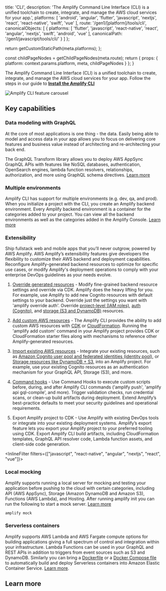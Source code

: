 
  title: 'CLI',
  description: 'The Amplify Command Line Interface (CLI) is a unified toolchain to create, integrate, and manage the AWS cloud services for your app.',
  platforms: [
    'android',
    'angular',
    'flutter',
    'javascript',
    'nextjs',
    'react',
    'react-native',
    'swift',
    'vue'
  ],
  route: '/gen1/[platform]/tools/cli',
  canonicalObjects: [
    {
      platforms: [
        'flutter',
        'javascript',
        'react-native',
        'react',
        'angular',
        'nextjs',
        'swift',
        'android',
        'vue'
      ],
      canonicalPath: '/gen1/javascript/tools/cli/'
    }
  ]
};

  return getCustomStaticPath(meta.platforms);
};

  const childPageNodes = getChildPageNodes(meta.route);
  return {
    props: {
      platform: context.params.platform,
      meta,
      childPageNodes
    }
  };
}

The Amplify Command Line Interface (CLI) is a unified toolchain to create, integrate, and manage the AWS cloud services for your app. Follow the steps in our guide to **[Install the Amplify CLI](/[platform]/tools/cli/start/set-up-cli/)**

![Amplify CLI feature carousel](/assets/cli-b-roll.gif)

## Key capabilities

### Data modeling with GraphQL

At the core of most applications is one thing - the data. Easily being able to model and access data in your app allows you to focus on delivering core features and business value instead of architecting and re-architecting your back end.

The GraphQL Transform library allows you to deploy AWS AppSync GraphQL APIs with features like NoSQL databases, authentication, OpenSearch engines, lambda function resolvers, relationships, authorization, and more using GraphQL schema directives. [Learn more](/[platform]/build-a-backend/graphqlapi/)

### Multiple environments

Amplify CLI has support for multiple environments (e.g. dev, qa, and prod). When you initialize a project with the CLI, you create an Amplify backend environment. Every Amplify backend environment is a container for the categories added to your project. You can view all the backend environments as well as the categories added in the Amplify Console. [Learn more](/[platform]/tools/cli/teams/)

### Extensibility

Ship fullstack web and mobile apps that you’ll never outgrow, powered by AWS Amplify. AWS Amplify’s extensibility features give developers the flexibility to customize their AWS backend and deployment capabilities. Reconfigure Amplify-generated backend resources to optimize for specific use cases, or modify Amplify's deployment operations to comply with your enterprise DevOps guidelines as your needs evolve.

1. [Override generated resources](/[platform]/build-a-backend/auth/override-cognito/) - Modify fine-grained backend resource settings and override via CDK. Amplify does the heavy lifting for you. For example, use Amplify to add new Cognito resources with default settings to your backend. Override just the settings you want with 'amplify override auth'. Override [project-level (IAM roles)](/[platform]/tools/cli/project/override-iam/), [auth (Cognito)](/[platform]/build-a-backend/auth/override-cognito/), and [storage (S3 and DynamoDB)](/[platform]/build-a-backend/storage/modify-amplify-generated-resources/) resources.

2. [Add custom AWS resources](/[platform]/tools/cli/custom/cdk/) - The Amplify CLI provides the ability to add custom AWS resources with [CDK](/[platform]/tools/cli/custom/cdk/) or [CloudFormation](/[platform]/tools/cli/custom/cloudformation/). Running the 'amplify add custom' command in your Amplify project provides CDK or CloudFormation starter files along with mechanisms to reference other Amplify-generated resources.

3. [Import existing AWS resources](/[platform]/build-a-backend/auth/import-existing-resources) - Integrate your existing resources, such as [Amazon Cognito user pool and federated identities (identity pool)](/[platform]/build-a-backend/auth/import-existing-resources/), or [Storage resources like DynamoDB + S3](/[platform]/build-a-backend/storage/import/), into an Amplify project. For example, use your existing Cognito resources as an authentication mechanism for your GraphQL API, Storage (S3), and more.

4. [Command hooks](/[platform]/tools/cli/project/command-hooks/) - Use Command Hooks to execute custom scripts before, during, and after Amplify CLI commands ('amplify push', 'amplify api gql-compile', and more). Trigger validation checks, run credential scans, or clean-up build artifacts during deployment. Extend Amplify’s best-practice defaults to meet your security guidelines and operational requirements.

5. Export Amplify project to CDK - Use Amplify with existing DevOps tools or integrate into your existing deployment systems. Amplify’s export feature lets you export your Amplify project to your preferred tooling using CDK. Export Amplify CLI build artifacts, including CloudFormation templates, GraphQL API resolver code, Lambda function assets, and client-side code generation.

<InlineFilter filters={["javascript", "react-native", "angular", "nextjs", "react", "vue"]}>

### Local mocking

Amplify supports running a local server for mocking and testing your application before pushing to the cloud with certain categories, including API (AWS AppSync), Storage (Amazon DynamoDB and Amazon S3), Functions (AWS Lambda), and Hosting. After running amplify init you can run the following to start a mock server. [Learn more](/[platform]/tools/cli/usage/mock/)

```bash
amplify mock
```

</InlineFilter>

### Serverless containers

Amplify supports AWS Lambda and AWS Fargate compute options for building applications giving a full spectrum of control and integration within your infrastructure. Lambda Functions can be used in your GraphQL and REST APIs in addition to triggers from event sources such as S3 and DynamoDB. Similarly you can bring a [Dockerfile](https://docs.docker.com/engine/reference/builder/) or a [Docker Compose file](https://docs.docker.com/compose/compose-file/) to automatically build and deploy Serverless containers into Amazon Elastic Container Service. [Learn more](/[platform]/tools/cli/usage/containers/).

## Learn more

<Overview childPageNodes={props.childPageNodes} />
